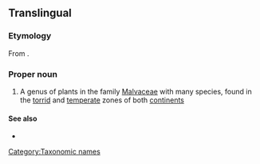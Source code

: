 ==Translingual==
{{wikipedia}}

===Etymology===
From {{etyl|ar|mul}} {{term|ابو طيلون|sc=Arab|tr=’abū ṭīlūn}}.

{{etystub}}

===Proper noun===
{{infl|mul|proper noun}}

# {{botany|lang=mul}} A genus of plants in the family [[Malvaceae]] with many species, found in the [[torrid]] and [[temperate]] zones of both [[continents]]

====See also====
*{{specieslite}}

[[Category:Taxonomic names]]
